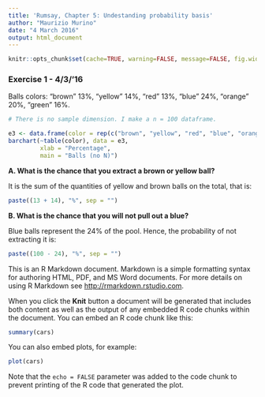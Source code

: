```yaml
---
title: 'Rumsay, Chapter 5: Undestanding probability basis'
author: "Maurizio Murino"
date: "4 March 2016"
output: html_document
---
```

```r
knitr::opts_chunk$set(cache=TRUE, warning=FALSE, message=FALSE, fig.width=12)
```

### Exercise 1 - 4/3/'16

Balls colors: "brown" 13%, "yellow" 14%, "red" 13%, "blue" 24%, "orange" 20%, "green" 16%.

```r
# There is no sample dimension. I make a n = 100 dataframe.

e3 <- data.frame(color = rep(c("brown", "yellow", "red", "blue", "orange", "green"), c(13, 14, 13, 24, 20, 16)))
barchart(~table(color), data = e3,
         xlab = "Percentage",
         main = "Balls (no N)")
```

__A. What is the chance that you extract a brown or yellow ball?__

It is the sum of the quantities of yellow and brown balls on the total, that is:

```r
paste((13 + 14), "%", sep = "")
```

__B. What is the chance that you will not pull out a blue?__

Blue balls represent the 24% of the pool. Hence, the probability of not extracting it is:

```r
paste((100 - 24), "%", sep = "")
```


This is an R Markdown document. Markdown is a simple formatting syntax for authoring HTML, PDF, and MS Word documents. For more details on using R Markdown see <http://rmarkdown.rstudio.com>.

When you click the **Knit** button a document will be generated that includes both content as well as the output of any embedded R code chunks within the document. You can embed an R code chunk like this:

```r
summary(cars)
```

You can also embed plots, for example:

```r
plot(cars)
```

Note that the `echo = FALSE` parameter was added to the code chunk to prevent printing of the R code that generated the plot.
